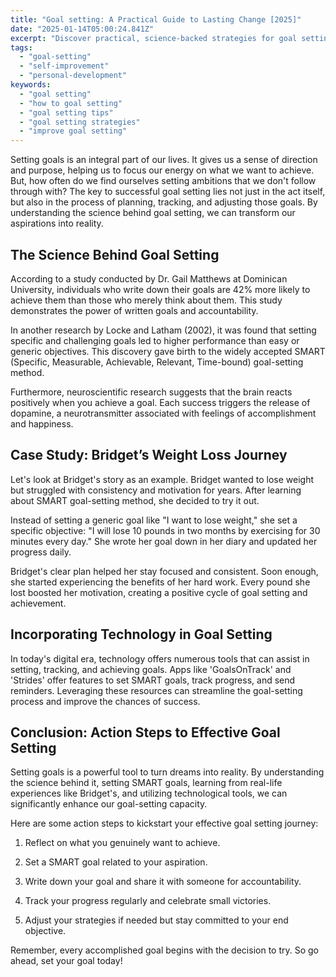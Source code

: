 ```yaml
---
title: "Goal setting: A Practical Guide to Lasting Change [2025]"
date: "2025-01-14T05:00:24.841Z"
excerpt: "Discover practical, science-backed strategies for goal setting. Learn how to create lasting change and achieve your goals with proven techniques and real-world examples."
tags:
  - "goal-setting"
  - "self-improvement"
  - "personal-development"
keywords:
  - "goal setting"
  - "how to goal setting"
  - "goal setting tips"
  - "goal setting strategies"
  - "improve goal setting"
---
```



Setting goals is an integral part of our lives. It gives us a sense of direction and purpose, helping us to focus our energy on what we want to achieve. But, how often do we find ourselves setting ambitions that we don't follow through with? The key to successful goal setting lies not just in the act itself, but also in the process of planning, tracking, and adjusting those goals. By understanding the science behind goal setting, we can transform our aspirations into reality.

## The Science Behind Goal Setting

According to a study conducted by Dr. Gail Matthews at Dominican University, individuals who write down their goals are 42% more likely to achieve them than those who merely think about them. This study demonstrates the power of written goals and accountability.

In another research by Locke and Latham (2002), it was found that setting specific and challenging goals led to higher performance than easy or generic objectives. This discovery gave birth to the widely accepted SMART (Specific, Measurable, Achievable, Relevant, Time-bound) goal-setting method.

Furthermore, neuroscientific research suggests that the brain reacts positively when you achieve a goal. Each success triggers the release of dopamine, a neurotransmitter associated with feelings of accomplishment and happiness.

## Case Study: Bridget’s Weight Loss Journey

Let's look at Bridget's story as an example. Bridget wanted to lose weight but struggled with consistency and motivation for years. After learning about SMART goal-setting method, she decided to try it out.

Instead of setting a generic goal like "I want to lose weight," she set a specific objective: "I will lose 10 pounds in two months by exercising for 30 minutes every day." She wrote her goal down in her diary and updated her progress daily.

Bridget's clear plan helped her stay focused and consistent. Soon enough, she started experiencing the benefits of her hard work. Every pound she lost boosted her motivation, creating a positive cycle of goal setting and achievement.

## Incorporating Technology in Goal Setting

In today's digital era, technology offers numerous tools that can assist in setting, tracking, and achieving goals. Apps like 'GoalsOnTrack' and 'Strides' offer features to set SMART goals, track progress, and send reminders. Leveraging these resources can streamline the goal-setting process and improve the chances of success.

## Conclusion: Action Steps to Effective Goal Setting

Setting goals is a powerful tool to turn dreams into reality. By understanding the science behind it, setting SMART goals, learning from real-life experiences like Bridget's, and utilizing technological tools, we can significantly enhance our goal-setting capacity.

Here are some action steps to kickstart your effective goal setting journey:

1. Reflect on what you genuinely want to achieve. 

2. Set a SMART goal related to your aspiration.

3. Write down your goal and share it with someone for accountability.

4. Track your progress regularly and celebrate small victories.

5. Adjust your strategies if needed but stay committed to your end objective.

Remember, every accomplished goal begins with the decision to try. So go ahead, set your goal today!
